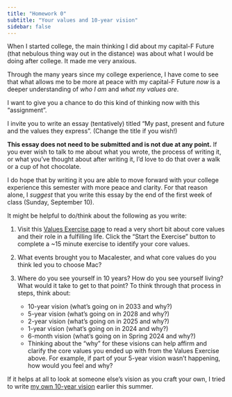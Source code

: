 ```yaml
---
title: "Homework 0"
subtitle: "Your values and 10-year vision"
sidebar: false
---
```


::: {.callout-tip title="A note from your instructor"}
When I started college, the main thinking I did about my capital-F Future (that nebulous thing way out in the distance) was about what I would be doing after college. It made me very anxious.

Through the many years since my college experience, I have come to see that what allows me to be more at peace with my capital-F Future *now* is a deeper understanding of *who I am* and *what my values are*.

I want to give you a chance to do this kind of thinking now with this "assignment".
:::

I invite you to write an essay (tentatively) titled "My past, present and future and the values they express". (Change the title if you wish!)

**This essay does not need to be submitted and is not due at any point.** If you ever wish to talk to me about what you wrote, the process of writing it, or what you've thought about after writing it, I'd love to do that over a walk or a cup of hot chocolate.

I do hope that by writing it you are able to move forward with your college experience this semester with more peace and clarity. For that reason alone, I *suggest* that you write this essay by the end of the first week of class (Sunday, September 10).

It might be helpful to do/think about the following as you write:

1. Visit this [Values Exercise page](https://www.think2perform.com/values/) to read a very short bit about core values and their role in a fulfilling life. Click the "Start the Exercise" button to complete a ~15 minute exercise to identify your core values.

2. What events brought you to Macalester, and what core values do you think led you to choose Mac?

3. Where do you see yourself in 10 years? How do you see yourself living? What would it take to get to that point? To think through that process in steps, think about:
    - 10-year vision (what's going on in 2033 and why?)
    - 5-year vision (what's going on in 2028 and why?)
    - 2-year vision (what's going on in 2025 and why?)
    - 1-year vision (what's going on in 2024 and why?)
    - 6-month vision (what's going on in Spring 2024 and why?)
    - Thinking about the "why" for these visions can help affirm and clarify the core values you ended up with from the Values Exercise above. For example, if part of your 5-year vision wasn't happening, how would you feel and why?

If it helps at all to look at someone else's vision as you craft your own, I tried to write [my own 10-year vision](https://lesliemyint.substack.com/p/my-10-year-telescope) earlier this summer.




